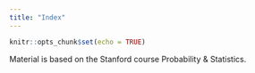 ```yaml
---
title: "Index"
---
```


```r
knitr::opts_chunk$set(echo = TRUE)
```

Material is based on the Stanford course Probability & Statistics. 
